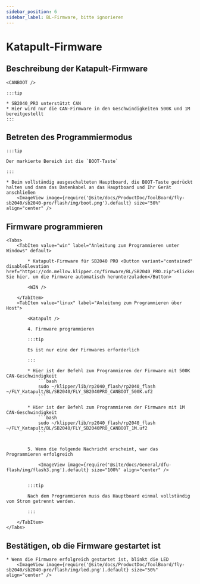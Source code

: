 ```yaml
---
sidebar_position: 6
sidebar_label: BL-Firmware, bitte ignorieren
---
```





# Katapult-Firmware

## Beschreibung der Katapult-Firmware

    <CANBOOT />

    :::tip

    * SB2040_PRO unterstützt CAN
    * Hier wird nur die CAN-Firmware in den Geschwindigkeiten 500K und 1M bereitgestellt
    :::

## Betreten des Programmiermodus

    :::tip

    Der markierte Bereich ist die `BOOT-Taste`

    :::

    * Beim vollständig ausgeschalteten Hauptboard, die BOOT-Taste gedrückt halten und dann das Datenkabel an das Hauptboard und Ihr Gerät anschließen
        <ImageView image={require('@site/docs/ProductDoc/ToolBoard/fly-sb2040/sb2040-pro/flash/img/boot.png').default} size="50%" align="center" />

## Firmware programmieren
    <Tabs>
        <TabItem value="win" label="Anleitung zum Programmieren unter Windows" default>

            * Katapult-Firmware für SB2040 PRO <Button variant="contained" disableElevation href="https://cdn.mellow.klipper.cn/firmware/BL/SB2040_PRO.zip">Klicken Sie hier, um die Firmware automatisch herunterzuladen</Button>

            <WIN />
            
        </TabItem>
        <TabItem value="linux" label="Anleitung zum Programmieren über Host">
            
            <Katapult />

            4. Firmware programmieren

            :::tip

            Es ist nur eine der Firmwares erforderlich

            :::

            * Hier ist der Befehl zum Programmieren der Firmware mit 500K CAN-Geschwindigkeit
                ```bash
                sudo ~/klipper/lib/rp2040_flash/rp2040_flash ~/FLY_Katapult/BL/SB2040/FLY_SB2040PRO_CANBOOT_500K.uf2
                ```
                       
            * Hier ist der Befehl zum Programmieren der Firmware mit 1M CAN-Geschwindigkeit
                ```bash
                sudo ~/klipper/lib/rp2040_flash/rp2040_flash ~/FLY_Katapult/BL/SB2040/FLY_SB2040PRO_CANBOOT_1M.uf2
                ```


            5. Wenn die folgende Nachricht erscheint, war das Programmieren erfolgreich

                <ImageView image={require('@site/docs/General/dfu-flash/img/flash3.png').default} size="100%" align="center" />


            :::tip

            Nach dem Programmieren muss das Hauptboard einmal vollständig vom Strom getrennt werden.

            :::

        </TabItem>
    </Tabs>

## Bestätigen, ob die Firmware gestartet ist

    * Wenn die Firmware erfolgreich gestartet ist, blinkt die LED
        <ImageView image={require('@site/docs/ProductDoc/ToolBoard/fly-sb2040/sb2040-pro/flash/img/led.png').default} size="50%" align="center" />